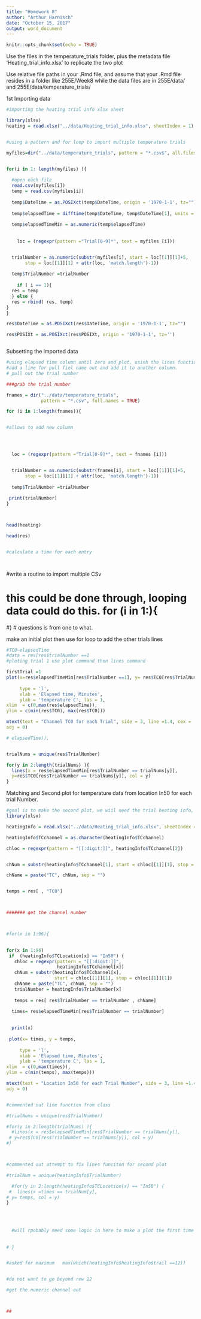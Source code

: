```yaml
---
title: "Homework 8"
author: "Arthur Harnisch"
date: "October 15, 2017"
output: word_document
---
```


```r
knitr::opts_chunk$set(echo = TRUE)


```

Use the files in the temperature_trials folder, plus the metadata file 'Heating_trial_info.xlsx' to replicate the two plot


Use relative file paths in your .Rmd file, and assume that your .Rmd file resides in a folder like 255E/Week8 while the data files are in 255E/data/ and 255E/data/temperature_trials/

1st Importing data 

```r

#importing the heating trial info xlsx sheet

library(xlsx)
heating = read.xlsx("../data/Heating_trial_info.xlsx", sheetIndex = 1)


#using a pattern and for loop to import multiple temperature trials 

myfiles=dir("../data/temperature_trials", pattern = "*.csv$", all.files = TRUE, full.names = TRUE)


for(i in 1: length(myfiles) ){
  
  #open each file
  read.csv(myfiles[i])
  temp = read.csv(myfiles[i])
 
  temp$DateTime = as.POSIXct(temp$DateTime, origin = '1970-1-1', tz="")
  
  temp$elapsedTime = difftime(temp$DateTime, temp$DateTime[1], units = 'mins') 
 
  temp$elapsedTimeMin = as.numeric(temp$elapsedTime)
 
  
    loc = (regexpr(pattern ="Trial[0-9]*", text = myfiles [i]))


  trialNumber = as.numeric(substr(myfiles[i], start = loc[[1]][1]+5, 
       stop = loc[[1]][1] + attr(loc, 'match.length')-1))
  
  temp$TrialNumber =trialNumber
  
    if ( i == 1){
  res = temp
  } else {
  res = rbind( res, temp)
}
}

res$DateTime = as.POSIXct(res$DateTime, origin = '1970-1-1', tz="")

res$POSIXt = as.POSIXct(res$POSIXt, origin = '1970-1-1', tz='')



```
Subsetting the imported data
```r

#using elapsed time column until zero and plot, usinh the lines function. you can also append a new column from the import function
#add a line for pull fiel name out and add it to another column. 
# pull out the trial number 

###grab the trial number 

fnames = dir("../data/temperature_trials", 
             pattern = "*.csv", full.names = TRUE)

for (i in 1:length(fnames)){


#allows to add new column



  
  loc = (regexpr(pattern ="Trial[0-9]*", text = fnames [i]))


  trialNumber = as.numeric(substr(fnames[i], start = loc[[1]][1]+5, 
       stop = loc[[1]][1] + attr(loc, 'match.length')-1))
  
  temp$TrialNumber =trialNumber
  
 print(trialNumber)
}



head(heating)

head(res)


#calculate a time for each entry




```

#write a routine to import multiple CSv

# this could be done through, looping data could do this. for (i in 1:){

#} # questions is from one to what. 


make an initial plot then use for loop to add the other trials lines

```r
#TC0~elapsedTime
#data = res[res$trialNumber ==1
#ploting trial 1 use plot command then lines command 

firstTrial =1
plot(x=res$elapsedTimeMin[res$TrialNumber ==1], y= res$TC0[res$TrialNumber == firstTrial],
      
     type = 'l', 
     xlab = 'Elapsed time, Minutes',
     ylab = 'temperature C', las = 1,
xlim  = c(0,max(res$elapsedTime)),
ylim = c(min(res$TC0), max(res$TC0)))

mtext(text = "Channel TC0 for each Trial", side = 3, line =1.4, cex =  1.5, 
adj = 0)

# elapsedTime)),


trialNums = unique(res$TrialNumber)

for(y in 2:length(trialNums) ){
  lines(x = res$elapsedTimeMin[res$TrialNumber == trialNums[y]],
  y=res$TC0[res$TrialNumber == trialNums[y]], col = y)
}


```
Matching and Second plot for temperature data from location In50 for each trial Number. 

```r

#goal is to make the second plot, we wiil need the trial heating info, we will need to extract the channel, extra in50 for each trial. channel # is located ch0-ch7, # get a channel label, 
library(xlsx)

heatingInfo = read.xlsx("../data/Heating_trial_info.xlsx", sheetIndex = 1)

heatingInfo$TCchannel = as.character(heatingInfo$TCchannel)

chloc = regexpr(pattern = "[[:digit:]]", heatingInfo$TCchannel[2])


chNum = substr(heatingInfo$TCchannel[1], start = chloc[[1]][1], stop = chloc[[1]][1])

chName = paste("TC", chNum, sep = "")


temps = res[ , "TC0"]



####### get the channel number 



#for(x in 1:96){
  

for(x in 1:96)
 if  (heatingInfo$TCLocation[x] == "In50") {
   chloc = regexpr(pattern = "[[:digit:]]", 
                   heatingInfo$TCchannel[x]) 
   chNum = substr(heatingInfo$TCchannel[x], 
                  start = chloc[[1]][1], stop = chloc[[1]][1])
   chName = paste("TC", chNum, sep = "")
   trialNumber = heatingInfo$TrialNumber[x]
   
   temps = res[ res$TrialNumber == trialNumber , chName]
   
  times= res$elapsedTimeMin[res$TrialNumber == trialNumber]

   
  print(x)
  
 plot(x= times, y = temps,
      
     type = 'l', 
     xlab = 'Elapsed time, Minutes',
     ylab = 'temperature C', las = 1,
xlim  = c(0,max(times)),
ylim = c(min(temps), max(temps)))

mtext(text = "Location In50 for each Trial Number", side = 3, line =1.4, cex =  1.5, 
adj = 0)


#commented out line function from class

#trialNums = unique(res$TrialNumber)

#for(y in 2:length(trialNums) ){
  #lines(x = res$elapsedTimeMin[res$TrialNumber == trialNums[y]],
 # y=res$TC0[res$TrialNumber == trialNums[y]], col = y)
#}



#commented out attempt to fix lines funciton for second plot

#trialNum = unique(heatingInfo$TrialNumber)

  #for(y in 2:length(heatingInfo$TCLocation[x] == "In50") {
 #  lines(x =times == trialNum[y],
# y= temps, col = y)
}

  
  
  
  #will rpobably need some logic in here to make a plot the first time and then use lines function every time after that. 
 
  
# }


#asked for maximum   max(which(heatingInfo$heatingInfo$trail ==12))


#do not want to go beyond row 12

#get the numeric channel out



##

```




